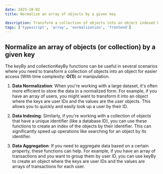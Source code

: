 ```yaml
---
date: 2025-10-02
title: Normalize an array of objects by a given key

description: Transform a collection of objects into an object indexed by a specific key in TypeScript.
tags: ['typescript', 'array', 'normalization', 'frontend']
---
```



## Normalize an array of objects (or collection) by a given key

The keyBy and collectionKeyBy functions can be useful in several scenarios where you need to transform a collection of objects into an object for easier access (With time complexity: **O(1)**) or manipulation.

1. **Data Normalization**: When you're working with a large dataset, it's often more efficient to store the data in a normalized form. For example, if you have an array of users, you might want to transform it into an object where the keys are user IDs and the values are the user objects. This allows you to quickly and easily look up a user by their ID.

2. **Data Indexing**: Similarly, if you're working with a collection of objects that have a unique identifier (like a database ID), you can use these functions to create an index of the objects by their identifier. This can significantly speed up operations like searching for an object by its identifier.

3. **Data Aggregation**: If you need to aggregate data based on a certain property, these functions can help. For example, if you have an array of transactions and you want to group them by user ID, you can use keyBy to create an object where the keys are user IDs and the values are arrays of transactions for each user.

<Code code={Source} lang="ts" title='collection-key-by.ts' wrap />
